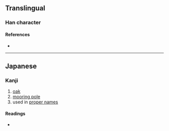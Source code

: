 {{character info/new}}
==Translingual==

===Han character===
{{Han char|rn=75|rad=木|as=10|sn=14|four=|canj=DHAU|ids=⿰木島}}

====References====
* {{Han ref|kx=0546.251|hdz=21266.061|uh=69DD|ud=27101}}

----

==Japanese==

===Kanji===
{{ja-kanji|grade=|rs=木10}}

# [[oak]]
# [[mooring pole]]
# used in [[proper name]]s

====Readings====
* {{ja-readings|on=[[とう]] (tō)|kun=[[かし]] (kashi)}}